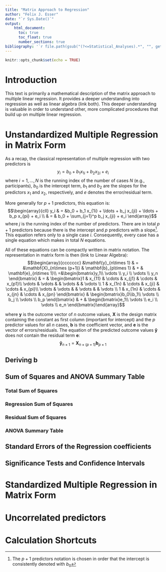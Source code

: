 ```yaml
---
title: "Matrix Approach to Regression"
author: "Felix J. Esser"
date: "`r Sys.Date()`"
output: 
    html_document:
      toc: true
      toc_float: true
      number_sections: true
bibliography: '`r file.path(gsub("(?<=Statistical_Analyses).*", "", getwd(), perl = TRUE), "bibliography.bib")`'
---
```


```r
knitr::opts_chunk$set(echo = TRUE)
```

# Introduction

This text is primarily a mathematical description of the matrix approach to multiple linear regression. It provides a deeper understanding into regression as well as linear algebra (link both). This deeper understanding is valuable in order to understand other, more complicated procedures that build up on multiple linear regression.

# Unstandardized Multiple Regression in Matrix Form

As a recap, the classical representation of multiple regression with two
predictors is $$y_i = b_0 + b_1 x_{1i} + b_2 x_{2i} + e_i$$ where $i = 1, \ldots, N$ is the
running index of the number of cases $N$ (e.g., participants), $b_0$ is the
intercept term, $b_1$ and $b_2$ are the slopes for the predictors $x_1$ and
$x_2$, respectively, and $e$ denotes the error/residual term.

More generally for $p+1$ predictors, this equation is: 
$$\begin{array}{cll} 
y_i & = &b_0 + b_1 x_{1i} + \ldots + b_j x_{ji} + \ldots + b_p x_{pi} + e_i \\
& = & b_0 + \sum_{j=1}^p b_j x_{ji} + e_i
\end{array}$$ 
where $j$ is the running index of the number of predictors. There are in total $p+1$ predictors because
there is the intercept and $p$ predictors with a slope[^1]. This equation refers
only to a single case $i$. Consequently, every case has a single equation which
makes in total $N$ equations.

[^1]: The $p+1$ predictors notation is chosen in order that the intercept is
    consistently denoted with $b_0$

All of these equations can be compactly written in matrix notation. The
representation in matrix form is then (link to Linear Algebra): 
$$\begin{array}{ccccccc}
&\mathbf{y}_{n\times 1} & = &\mathbf{X}_{n\times (p+1)} & \mathbf{b}_{p\times 1} & + & \mathbf{e}_{n\times 1}\\
=&\begin{bmatrix}y_1\\ \vdots \\ y_i \\ \vdots \\ y_n \end{bmatrix} & = & \begin{bmatrix}1 & x_{11} & \cdots & x_{j1} & \cdots & x_{p1}\\ \vdots & \vdots &  & \vdots &  & \vdots \\ 1 & x_{1n} & \cdots & x_{ji} & \cdots & x_{pi}\\ \vdots & \vdots &  & \vdots &  & \vdots \\ 1 & x_{1n} & \cdots & x_{jn} & \cdots & x_{pn} \end{bmatrix} & \begin{bmatrix}b_0\\b_1\\ \vdots \\ b_j \\ \vdots \\ b_p \end{bmatrix} & + & \begin{bmatrix}e_1\\ \vdots \\ e_i \\ \vdots \\ e_n \end{bmatrix}\end{array}$$

where $\mathbf{y}$ is the outcome vector of $n$ outcome values, $\mathbf{X}$ is the design matrix containing the constant as first column (important for intercept) and the $p$ predictor values for all $n$ cases, $\mathbf{b}$ is the coefficient vector, and $\mathbf{e}$ is the vector of errors/residuals. The equation of the predicted outcome values $\mathbf{\hat{y}}$ does not contain the residual term $\mathbf{e}$:
$$\mathbf{\hat{y}}_{n\times 1}  = \mathbf{X}_{n\times (p+1)}  \mathbf{b}_{p\times 1}$$


## Deriving $\mathbf{b}$
## Sum of Squares and ANOVA Summary Table
### Total Sum of Squares
### Regression Sum of Squares
### Residual Sum of Squares
### ANOVA Summary Table
## Standard Errors of the Regression coefficients {#se}
## Significance Tests and Confidence Intervals
# Standardized Multiple Regression in Matrix Form
# Uncorrelated predictors
# Calculation Shortcuts
